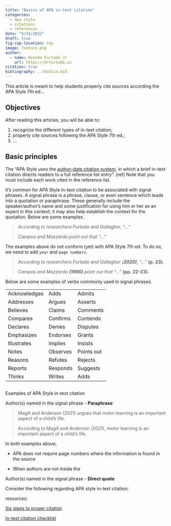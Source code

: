 ```yaml
---
title: "Basics of APA in-text citation"
categories:
  - apa style
  - citations
  - references
date: "5/31/2022"
draft: true
fig-cap-location: top
image: feature.png
author:
  - name: Ovande Furtado Jr
    url: https://drfurtado.us
citation: true
bibliography: ../biblio.bib
---
```


This article is meant to help students properly cite sources according the APA Style 7th ed...

## Objectives

After reading this articles, you will be able to:

1.  recognize the different types of in-text citation;
2.  properly cite sources following the APA Style 7th ed.;
3.  ...

## Basic principles

The "APA Style uses the [author--date citation system](https://apastyle.apa.org/style-grammar-guidelines/citations/basic-principles/author-date), in which a brief in-text citation directs readers to a full reference list entry". (ref) Note that you must include each work cited in the reference list.

It's common for APA Style in-text citation to be associated with signal phrases. A signal phrase is a phrase, clause, or even sentence which leads into a quotation or paraphrase. These generally include the speaker/author's name and some justification for using him or her as an expert in this context; it may also help establish the context for the quotation. Below are some examples.

> *According to researchers Furtado and Gallagher, "..."*
>
> *Campos and Mazzardo point out that "..."*

The examples above do not conform (yet) with APA Style 7th ed. To do so, we need to add `year` and `page numbers`.

> *According to researchers Furtado and Gallagher (**2020)**, "..."* **(p. 23).**
>
> *Campos and Mazzardo **(1990)** point out that "..."* **(pp. 22-23).**

Below are some examples of verbs commonly used in signal phrases.

|              |          |            |
|--------------|----------|------------|
| Acknowledges | Adds     | Admits     |
| Addresses    | Argues   | Asserts    |
| Believes     | Claims   | Comments   |
| Compares     | Confirms | Contends   |
| Declares     | Denies   | Disputes   |
| Emphasizes   | Endorses | Grants     |
| Illustrates  | Implies  | Insists    |
| Notes        | Observes | Points out |
| Reasons      | Refutes  | Rejects    |
| Reports      | Responds | Suggests   |
| Thinks       | Writes   | Adds       |

##  

Examples of APA Style in-text citation

Author(s) named in the signal phrase - **Paraphrase**

> Magill and Anderson (2021) argues that motor learning is an important aspect of a child's life.
>
> According to Magill and Anderson (2021), motor learning is an important aspect of a child's life.

In both examples above, 

-   APA does not require page numbers where the information is found in the source

-   When authors are not inside the

Author(s) named in the signal phrase - **Direct quote**

Consider the following regarding APA style in-text citation:

resources:

[Six steps to proper citation](https://apastyle.apa.org/instructional-aids/six-steps-proper-citation.pdf)

[In-text citation checklist](https://apastyle.apa.org/instructional-aids/six-steps-proper-citation.pdf)

\
\
